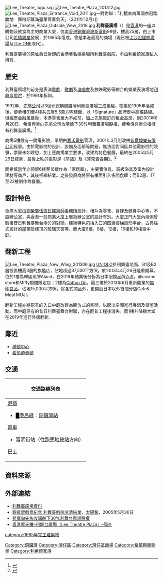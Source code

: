 {{refimprove|time=2018-10-20T16:10:03+00:00}}
[[File:Lee_Theatre_logo.svg|thumb]]
[[File:Lee_Theatre_Plaza_201312.jpg|thumb]]
[[File:Lee_Theatre_Plaza_Entrance_Void_2011.jpg|thumb]]一對對聯：「利擅東南萬國衣冠臨勝地　舞徵詔頀滿臺簘管奏鈞天」（2011年12月）]]
[[File:Lee_Theatre_Plaza_Outside_View_2018.jpg|thumb]]
'''利舞臺廣場'''（{{lang-en|Lee Theatre Plaza}}）是[[香港|香港]]的一座以購物及飲食為主的商業大廈，位處[[香港|香港]][[銅鑼灣|銅鑼灣]][[波斯富街|波斯富街]]99號，樓高25層，由上市公司[[希慎興業|希慎興業]]發展，於1995年落成，曾是本港最高的商場（現已被[[尖沙咀|尖沙咀]][[國際廣場|國際廣場]]及[[The_ONE|The ONE]]取代）。

利舞臺廣場的原址為已拆卸的香港著名娛樂場所[[利舞臺戲院|利舞臺戲院]]，本由[[利希慎家族|利希慎家族]]私人擁有。
==歷史==
利舞臺廣場的前身是表演[[粵劇|粵劇]]、[[歌劇|歌劇]]及[[演唱會|演唱會]]及放映電影等綜合的娛樂表演場地[[利舞臺戲院|利舞臺戲院]]，於1991年拆卸。

1992年，[[先施公司|先施公司]]以3億元認購銅鑼灣利舞臺廣場三成業權，物業於1995年落成後，便承租B1至4樓共五層5.5萬方呎樓面，以「Signature」品牌走中高檔路線。但經歷金融風暴後，本港零售業大不如前，加上先施簽訂的租金高昂，到2001年8月20日，希慎興業向先施公司收購餘下30%利舞臺廣場股權，使希慎興業全權擁有利舞臺廣場。<ref>{{cite web|url=http://hk.apple.nextmedia.com/financeestate/art/20130504/18248695|title=本地百年老店　01年敗走利舞臺|last=|first=|coauthors=|date=2013年5月4日|publisher=蘋果日報|accessdate=2014年9月19日|archive-date=2016年3月4日|archive-url=https://web.archive.org/web/20160304212838/http://hk.apple.nextmedia.com/financeestate/art/20130504/18248695|dead-url=no}}</ref>

商場5樓設有一間電影院，早期由[[嘉禾電影|嘉禾電影]]管理，2001年3月則改由[[新寶娛樂有限公司|新寶娛樂有限公司]]經營。由於電影院的設計、設備及面積等問題，無法面對同區其他電影院的競爭，票房未如理想，加上應商場業主要求，改建為特色餐廳，最終在2005年5月29日結業，最後上映的電影是《[[早熟|早熟]]》及《[[非常青春期|非常青春期]]》。<ref>{{cite web|url=http://hk.apple.nextmedia.com/news/art/20050530/4926906|title=利舞台戲院最後一夜|last=|first=|coauthors=|date=2005年5月30日|publisher=蘋果日報|accessdate=2014年9月19日|archive-date=2016年3月4日|archive-url=https://web.archive.org/web/20160304140524/http://hk.apple.nextmedia.com/news/art/20050530/4926906|dead-url=no}}</ref>

而希慎當年亦預留6樓至16樓作為「家居廊」，主要賣傢具、高級浴具及室內設計建材等商戶，其後相繼結業。之後發展商將原有樓面引入多間食肆；而B2層、17至22樓則作為餐廳。

==設計特色==
全座大廈由[[劉榮廣伍振民建築師事務所|劉榮廣伍振民建築師事務所]]設計，租戶為零售、食肆及健身中心等，不設辦公室，與香港一般商業大廈上層為辦公室的設計有別。大廈正門大堂內兩側曾懸掛昔日利舞臺舞台兩旁的對聯。建築特色包括入口的四級樓梯扇形平台、古典柱式設計的屋頂及樓頂的玻璃天窗等。而大廈6樓，9樓，12樓，16樓和19樓設中庭。

==翻新工程==
[[File:Lee_Theatre_Plaza_New_Wing_201306.jpg|thumb]]
[[UNIQLO|UNIQLO]]於利舞臺地面、B1及B2層設置樓高3層的旗艦店，佔地超過37,500平方呎，於2013年4月26日隆重開幕。位於1樓為韓國潮牌Aland，在2019年結業後分拆為日本眼鏡品牌[[Zoff|Zoff]]，@cosme store和Miffy期間限定店；2樓為[[Cotton_On|Cotton On]]。而三樓於2013年6月重新開業的[[無印良品|無印良品]]，佔地15,000平方呎，除各式商品外，更開設日本以外首間分店Cafe& Meal MUJI。

翻新工程亦將原有的入口中庭改建為開放式的空間，以騰出空間進行展銷及舉辦活動。而中庭原有的昔日利舞臺舞台對聯，亦在翻新工程後消失。而1樓升降機大堂在2019年進行外牆翻新。

==鄰近==
*[[禮頓中心|禮頓中心]]
*[[希慎道壹號|希慎道壹號]]

==交通==
{| class="mw-collapsible mw-collapsed wikitable" style="background:white; margin: 0 auto; width: auto;" 
! 交通路線列表
|-
|
;[[港鐵|港鐵]]
*<font color="{{港島綫色彩}}">█</font>[[港島綫|港島綫]]：[[銅鑼灣站|銅鑼灣站]]
;[[香港電車|電車]]
*富明街站（往[[跑馬地總站|跑馬地總站]]方向）
;[[香港巴士|巴士]]
{{港島巴士簡單列表|2|2A|2X|5B|5X|8|8P|8X|10|15B|19|19P|23|23B|25|25A|26|38|42|42C|65|72|72A|76|77|96|592|N8|N8P|N8X|N72}}
{{大嶼山巴士簡單列表|A11|E11|E11A|E11S|N11|NA11}}
{{過海隧道巴士簡單列表|103|108|112|116|117|170|601|601P|603|619|619X|671|673|680|680X|681|681P|690|914|930X|936|936A|948|948A|948B|962|962B|962N|962P|962S|962X|967X|968|968A|969|969X|N122|N170|N368|N619|N680|N691|N930|N962|N969|H1|H2}}
{{港島專線小巴簡單列表|14M|26|28|30}}
|}

==資料來源==
{{Reflist}}

==外部連結==
{{stack begin}}
{{commonscat|Lee Theatre Plaza}}
{{stack end}}
* [https://web.archive.org/web/20070626130449/http://www.hysan.com.hk/chi/index_r_leetheatre.html 利舞臺廣場資料]
* [http://the-sun.orisun.com/channels/news/20050530/20050530025813_0001.html 觀眾留戲票紀念 利舞臺戲院冷清結業]，[[太陽報_(香港)|太陽報]]，2005年5月30日
* [https://web.archive.org/web/20070928092957/http://www.hysan.com.hk/chi/cmsdoc/press_releases_c/20%20August%202001_1.pdf 希慎向先施收購餘下30%利舞台廣場股權]
* [https://web.archive.org/web/20070608024543/http://www.skyscrapers.cn/city/asia/cn/hk/hk_skyscrapers_Lee_Theatre_Plaza.htm 香港摩天樓–利舞台廣場（Lee Theatre Plaza）–簡介]

{{希慎興業}}
{{DEFAULTSORT:lee theatre plaza}}

[[Category:銅鑼灣|Category:銅鑼灣]]
[[Category:灣仔區|Category:灣仔區]]
[[Category:灣仔區商場|Category:灣仔區商場]]
[[category:1995年完工建築物|category:1995年完工建築物]]
[[Category:希慎興業物業|Category:希慎興業物業]]
[[Category:利希慎家族|Category:利希慎家族]]